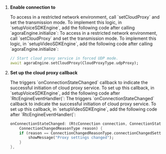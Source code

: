 <PlatformWrapper platform="flutter">

1.  **Enable connection to <Vg k="CP"/>**

    <ProductWrapper product='voice-calling'>
    To access <Vg k="AGORA_BACKEND" /> in a restricted network environment, call `setCloudProxy` and set the transmission mode. To implement this logic, in `setupVoiceSDKEngine`, add the following code after calling `agoraEngine.initialize`:
    </ProductWrapper>
    <ProductWrapper notAllowed='voice-calling'>
    To access <Vg k="AGORA_BACKEND" /> in a restricted network environment, call `setCloudProxy` and set the transmission mode. To implement this logic, in `setupVideoSDKEngine`, add the following code after calling `agoraEngine.initialize`:
    </ProductWrapper>

    ``` dart
    // Start cloud proxy service in forced UDP mode.
    await agoraEngine.setCloudProxy(CloudProxyType.udpProxy);
    ```

1.  **Set up the cloud proxy callback**

    <ProductWrapper product='voice-calling'>
    The <Vpd k="SDK" /> triggers `onConnectionStateChanged` callback to indicate the successful initiation of cloud proxy service. To set up this callback, in `setupVoiceSDKEngine`, add the following code after `RtcEngineEventHandler(`:
    </ProductWrapper>
    <ProductWrapper notAllowed='voice-calling'>
    The <Vpd k="SDK" /> triggers `onConnectionStateChanged` callback to indicate the successful initiation of cloud proxy service. To set up this callback, in `setupVideoSDKEngine`, add the following code after `RtcEngineEventHandler(`:
    </ProductWrapper>

    ``` dart
    onConnectionStateChanged: (RtcConnection connection, ConnectionStateType state,
        ConnectionChangedReasonType reason) {
        if (reason == ConnectionChangedReasonType.connectionChangedSettingProxyServer){
            showMessage("Proxy settings changed");
        }
    },
    ```
</PlatformWrapper>